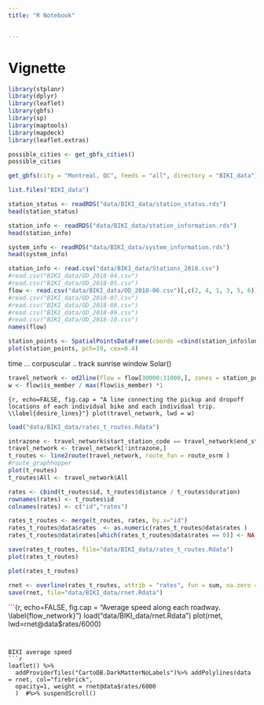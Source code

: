 ```yaml
---
title: "R Notebook"


---
```



# Vignette


```r

library(stplanr)
library(dplyr) 
library(leaflet)
library(gbfs)
library(sp)
library(maptools)
library(mapdeck)
library(leaflet.extras)
```

```r
possible_cities <- get_gbfs_cities()
possible_cities
```


```r

get_gbfs(city = "Montreal, QC", feeds = "all", directory = "BIKI_data")
```


```r
list.files("BIKI_data")
```


```r
station_status <- readRDS("data/BIKI_data/station_status.rds")
head(station_status)
```

```r
station_info <- readRDS("data/BIKI_data/station_information.rds")
head(station_info)
```

```r
system_info <- readRDS("data/BIKI_data/system_information.rds")
head(system_info)
```

```r
station_info <- read.csv("data/BIKI_data/Stations_2018.csv")
#read.csv("BIKI_data/OD_2018-04.csv")
#read.csv("BIKI_data/OD_2018-05.csv")
flow <- read.csv("data/BIKI_data/OD_2018-06.csv")[,c(2, 4, 1, 3, 5, 6)]
#read.csv("BIKI_data/OD_2018-07.csv")
#read.csv("BIKI_data/OD_2018-08.csv")
#read.csv("BIKI_data/OD_2018-09.csv")
#read.csv("BIKI_data/OD_2018-10.csv")
names(flow)
```


```r
station_points <- SpatialPointsDataFrame(coords =cbind(station_info$lon, station_info$lat), data = station_info)
plot(station_points, pch=19, cex=0.4)

```

time ... corpuscular .. track sunrise window  Solar()

```r
travel_network <- od2line(flow = flow[30000:31000,], zones = station_points)
w <- flow$is_member / max(flow$is_member) *1

```

```{r, echo=FALSE, fig.cap = "A line connecting the pickup and dropoff locations of each individual bike and each individual trip. \\label{desire_lines}"}
plot(travel_network, lwd = w)
```


```r
load("data/BIKI_data/rates_t_routes.Rdata")
```

```r
intrazone <- travel_network$start_station_code == travel_network$end_station_code
travel_network <- travel_network[!intrazone,]
t_routes <- line2route(travel_network, route_fun = route_osrm ) 
#route_graphhopper
plot(t_routes)
t_routes$All <- travel_network$All

rates <- cbind(t_routes$id, t_routes$distance / t_routes$duration)
rownames(rates) <- t_routes$id
colnames(rates) <- c("id","rates")

rates_t_routes <- merge(t_routes, rates, by.x="id")
rates_t_routes@data$rates  <- as.numeric(rates_t_routes@data$rates )
rates_t_routes@data$rates[which(rates_t_routes@data$rates == 0)] <- NA

save(rates_t_routes, file="data/BIKI_data/rates_t_routes.Rdata")
plot(rates_t_routes)
```

```r
plot(rates_t_routes)
```

```r

rnet <- overline(rates_t_routes, attrib = "rates", fun = sum, na.zero =FALSE)
save(rnet, file="data/BIKI_data/rnet.Rdata")

```

```{r, echo=FALSE, fig.cap = "Average speed along each roadway. \\label{flow_network}"}
load("data/BIKI_data/rnet.Rdata")
plot(rnet, lwd=rnet@data$rates/6000)

```


BIXI average speed
```r
leaflet() %>% 
  addProviderTiles("CartoDB.DarkMatterNoLabels")%>% addPolylines(data = rnet, col="firebrick",  
  opacity=1, weight = rnet@data$rates/6000
  )  #%>% suspendScroll()
```






